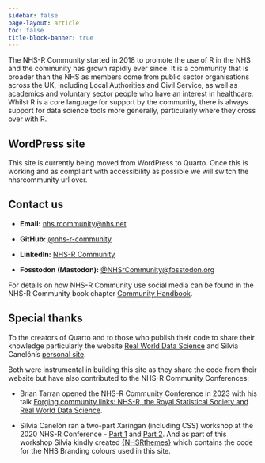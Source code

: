 ```yaml
---
sidebar: false
page-layout: article
toc: false
title-block-banner: true
---
```


The NHS-R Community started in 2018 to promote the use of R in the NHS and the community has grown rapidly ever since. 
It is a community that is broader than the NHS as members come from public sector organisations across the UK, including Local Authorities and Civil Service, as well as academics and voluntary sector people who have an interest in healthcare. 
Whilst R is a core language for support by the community, there is always support for data science tools more generally, particularly where they cross over with R.

:::{.callout-warning collapse=false appearance='default' icon=true}
## WordPress site
This site is currently being moved from WordPress to Quarto. Once this is working and as compliant with accessibility as possible we will switch the nhsrcommunity url over.
:::

## Contact us

- **Email:** [nhs.rcommunity@nhs.net](mailto:nhs.rcommunity@nhs.net)

- **GitHub:** [@nhs-r-community](https://github.com/nhs-r-community)

- **LinkedIn:** [NHS-R Community](https://www.linkedin.com/in/nhs-r-community-2555a6282/)

- **Fosstodon (Mastodon):** [@NHSrCommunity@fosstodon.org](https://fosstodon.org/@NHSrCommunity)

For details on how NHS-R Community use social media can be found in the NHS-R Community book chapter [Community Handbook](https://nhsrway.nhsrcommunity.com/community-handbook.html#social-media).

## Special thanks

To the creators of Quarto and to those who publish their code to share their knowledge particularly the website [Real World Data Science](https://realworlddatascience.net/) and Silvia Canelón's [personal site](https://silviacanelon.com/).

Both were instrumental in building this site as they share the code from their website but have also contributed to the NHS-R Community Conferences:

* Brian Tarran opened the NHS-R Community Conference in 2023 with his talk [Forging community links: NHS-R, the Royal Statistical Society and Real World Data Science](https://www.youtube.com/watch?v=8jcPwD8x8WE&t=18953s).

* Silvia Canelón ran a two-part Xaringan (including CSS) workshop at the 2020 NHS-R Conference - [Part 1](https://www.youtube.com/watch?v=M3skTMQbCD0) and [Part 2](https://youtu.be/cAtpZxW4bTI?si=NXNA_TeWLlUtovBj). 
And as part of this workshop Silvia kindly created [{NHSRthemes}](https://github.com/nhs-r-community/NHSRtheme) which contains the code for the NHS Branding colours used in this site.